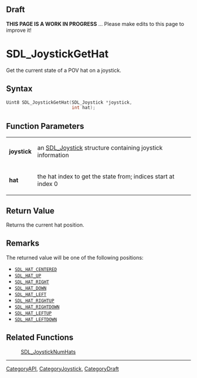 
== Draft ==


'''THIS PAGE IS A WORK IN PROGRESS''' ... Please make edits to this page to improve it!


= SDL_JoystickGetHat =

Get the current state of a POV hat on a joystick.

== Syntax ==

<syntaxhighlight lang='c'>
Uint8 SDL_JoystickGetHat(SDL_Joystick *joystick,
                         int hat);
</syntaxhighlight>

== Function Parameters ==

{|
|'''joystick'''
|an [[SDL_Joystick]] structure containing joystick information
|-
|'''hat'''
|the hat index to get the state from; indices start at index 0
|}

== Return Value ==

Returns the current hat position.



== Remarks ==

The returned value will be one of the following positions:

* <code>[[SDL_HAT_CENTERED]]</code> 
* <code>[[SDL_HAT_UP]]</code> 
* <code>[[SDL_HAT_RIGHT]]</code> 
* <code>[[SDL_HAT_DOWN]]</code> 
* <code>[[SDL_HAT_LEFT]]</code> 
* <code>[[SDL_HAT_RIGHTUP]]</code> 
* <code>[[SDL_HAT_RIGHTDOWN]]</code> 
* <code>[[SDL_HAT_LEFTUP]]</code> 
* <code>[[SDL_HAT_LEFTDOWN]]</code>

== Related Functions ==

:[[SDL_JoystickNumHats]]

----
[[CategoryAPI]], [[CategoryJoystick]], [[CategoryDraft]]


